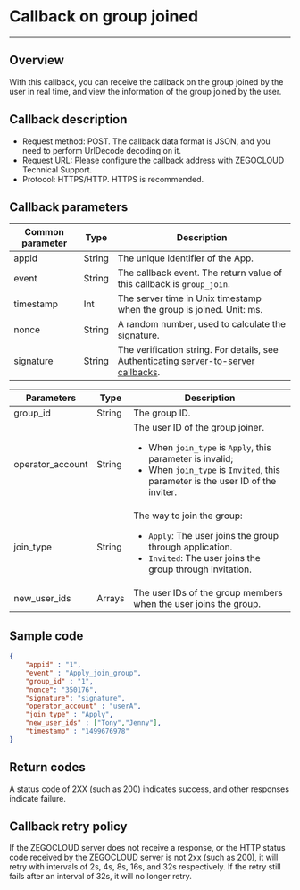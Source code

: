 # Callback on group joined

---

## Overview

With this callback, you can receive the callback on the group joined by the user in real time, and view the information of the group joined by the user.

## Callback description

- Request method: POST.
  <Note title="Note">
  The callback data format is JSON, and you need to perform UrlDecode decoding on it.
  </Note>
- Request URL: Please configure the callback address with ZEGOCLOUD Technical Support.
- Protocol: HTTPS/HTTP. HTTPS is recommended.

## Callback parameters

| Common parameter | Type | Description |
|------|------|------|
| appid | String | The unique identifier of the App. |
| event | String | The callback event. The return value of this callback is `group_join`. |
| timestamp | Int | The server time in Unix timestamp when the group is joined. Unit: ms. |
| nonce | String | A random number, used to calculate the signature. |
| signature | String | The verification string. For details, see [Authenticating server-to-server callbacks](./../Authenticating%20server-to-server%20callbacks.mdx).

| Parameters | Type | Description |
|------|------|------|
| group_id | String | The group ID. |
| operator_account | String | The user ID of the group joiner. <ul><li>When `join_type` is `Apply`, this parameter is invalid;</li><li>When `join_type` is `Invited`, this parameter is the user ID of the inviter.</li></ul>|
| join_type | String | The way to join the group: <ul><li>`Apply`: The user joins the group through application.</li><li>`Invited`: The user joins the group through invitation.</li></ul> |
| new_user_ids | Arrays | The user IDs of the group members when the user joins the group. |

## Sample code

```json
{
    "appid" : "1",
    "event" : "Apply_join_group",
    "group_id" : "1",
    "nonce": "350176",
    "signature": "signature",
    "operator_account" : "userA",
    "join_type" : "Apply",
    "new_user_ids" : ["Tony","Jenny"],
    "timestamp" : "1499676978"
}
```

## Return codes

A status code of 2XX (such as 200) indicates success, and other responses indicate failure.

## Callback retry policy

If the ZEGOCLOUD server does not receive a response, or the HTTP status code received by the ZEGOCLOUD server is not 2xx (such as 200), it will retry with intervals of 2s, 4s, 8s, 16s, and 32s respectively. If the retry still fails after an interval of 32s, it will no longer retry.